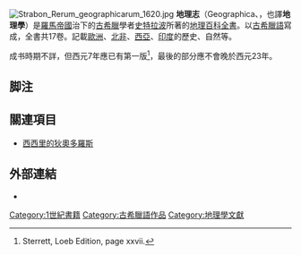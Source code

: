 {{NoteTA|1=zh-cn:斯特拉波; zh-tw:史特拉波;}}
[[File:Strabon_Rerum_geographicarum_1620.jpg|thumb]]
'''地理志'''（Geographica、{{lang-grc|Γεωγραφικά}}，也譯'''地理學'''）是[[羅馬帝國|羅馬帝國]]治下的[[古希臘|古希臘]]學者[[史特拉波|史特拉波]]所著的[[地理|地理]][[百科全書|百科全書]]。以[[古希臘語|古希臘語]]寫成，全書共17卷。記載[[歐洲|歐洲]]、[[北非|北非]]、[[西亞|西亞]]、[[印度|印度]]的歷史、自然等。

成书時期不詳，但西元7年應已有第一版<ref>Sterrett, Loeb Edition, page xxvii.</ref>，最後的部分應不會晚於西元23年。

== 脚注 ==
{{Reflist}}

== 關連項目 ==
* [[西西里的狄奧多羅斯|西西里的狄奧多羅斯]]

== 外部連結 ==
* {{Wikisourcelang-inline|el|Γεωγραφικά}}

{{DEFAULTSORT:Geographica}}
[[Category:1世紀書籍|Category:1世紀書籍]]
[[Category:古希臘語作品|Category:古希臘語作品]]
[[Category:地理學文獻|Category:地理學文獻]]